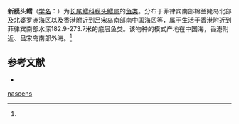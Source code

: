 {{Speciesbox
| name = 新膜头鳕
| status = 
| status_system = 
| image = 
| genus = Hymenocephalus
| species = nascens
| authority = (Gilbert et Hubbs, 1920)<ref name='id6784'>{{cite web| url =http://www.bioinfo.cn/db05/BjdwSpecies.php?action=view&id=6784| title =新膜头鳕| work =《中国动物物种编目数据库》| publisher =中国科学院微生物研究所| author =中国科学院动物研究所| accessdate =2009-04-11| deadurl =yes| archiveurl =https://web.archive.org/web/20160305052610/http://www.bioinfo.cn/db05/BjdwSpecies.php?action=view&id=6784| archivedate =2016-03-05}}</ref>
}}

'''新膜头鳕'''（[[学名|学名]]：{{lang|la|''Hymenocephalus nascens''}}）为[[长尾鳕科|长尾鳕科]][[膜头鳕属|膜头鳕属]]的[[鱼类|鱼类]]。分布于菲律宾南部棉兰姥岛北部及北婆罗洲海区以及香港附近到吕宋岛南部南中国海区等，属于生活于香港附近到菲律宾南部水深182.9-273.7米的底层鱼类。该物种的模式产地在中国海，香港附近、吕宋岛南部外海。<ref name='id6784'/>

== 参考文献 ==
{{reflist}}
*{{FishBase_species|genus=Hymenocephalus|species=nascens|year=2015|month=12}}

{{鳕形目小作品}}
{{Wikispecies|Hymenocephalus nascens}}
{{Taxonbar|from=Q1041787}}

[[Category:膜头鳕属|nascens]]
